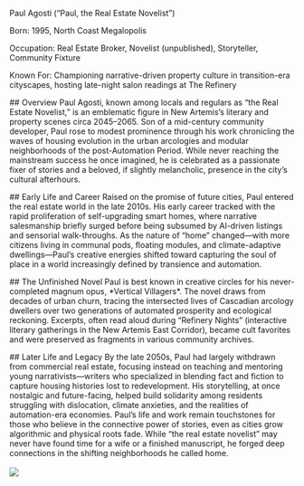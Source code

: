 Paul Agosti (“Paul, the Real Estate Novelist”) &#x20;

Born: 1995, North Coast Megalopolis  &#x20;

Occupation: Real Estate Broker, Novelist (unpublished), Storyteller, Community Fixture  &#x20;

Known For: Championing narrative-driven property culture in transition-era cityscapes, hosting late-night salon readings at The Refinery&#x20;

\## Overview  Paul Agosti, known among locals and regulars as “the Real Estate Novelist,” is an emblematic figure in New Artemis’s literary and property scenes circa 2045–2065. Son of a mid-century community developer, Paul rose to modest prominence through his work chronicling the waves of housing evolution in the urban arcologies and modular neighborhoods of the post-Automation Period. While never reaching the mainstream success he once imagined, he is celebrated as a passionate fixer of stories and a beloved, if slightly melancholic, presence in the city’s cultural afterhours. &#x20;

\## Early Life and Career  Raised on the promise of future cities, Paul entered the real estate world in the late 2010s. His early career tracked with the rapid proliferation of self-upgrading smart homes, where narrative salesmanship briefly surged before being subsumed by AI-driven listings and sensorial walk-throughs. As the nature of “home” changed—with more citizens living in communal pods, floating modules, and climate-adaptive dwellings—Paul’s creative energies shifted toward capturing the soul of place in a world increasingly defined by transience and automation. &#x20;

\## The Unfinished Novel  Paul is best known in creative circles for his never-completed magnum opus, \*Vertical Villagers\*. The novel draws from decades of urban churn, tracing the intersected lives of Cascadian arcology dwellers over two generations of automated prosperity and ecological reckoning. Excerpts, often read aloud during “Refinery Nights” (interactive literary gatherings in the New Artemis East Corridor), became cult favorites and were preserved as fragments in various community archives. &#x20;

\## Later Life and Legacy  By the late 2050s, Paul had largely withdrawn from commercial real estate, focusing instead on teaching and mentoring young narrativists—writers who specialized in blending fact and fiction to capture housing histories lost to redevelopment. His storytelling, at once nostalgic and future-facing, helped build solidarity among residents struggling with dislocation, climate anxieties, and the realities of automation-era economies.  Paul’s life and work remain touchstones for those who believe in the connective power of stories, even as cities grow algorithmic and physical roots fade. While “the real estate novelist” may never have found time for a wife or a finished manuscript, he forged deep connections in the shifting neighborhoods he called home.\
\
![](fiche1.png)
